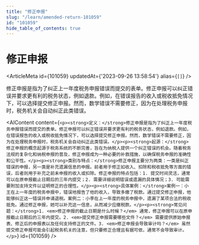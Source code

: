 ```yaml
---
title: "修正申报"
slug: "/learn/amended-return-101059"
id: "101059"
hide_table_of_contents: true
---
```



# 修正申报

<ArticleMeta id={101059} updatedAt={'2023-09-26 13:58:54'} alias={`[]`} />
<div className='border-solid border-b border-t-0 my-4 border-[var(--ifm-color-gray-300)]' />

修正申报是指为了纠正上一年度税务申报错误而提交的表单。修正申报可以纠正错误并要求更有利的税务状态，例如退款。例如，在错误报告的收入或税收抵免情况下，可以选择提交修正申报。然而，数学错误不需要修正，因为在处理税务申报时，税务机关会自动纠正此类错误。

<AIContent content={`<p><strong>定义：</strong>修正申报是指为了纠正上一年度税务申报错误而提交的表单。修正申报可以纠正错误并要求更有利的税务状态，例如退款。例如，在错误报告的收入或税收抵免情况下，可以选择提交修正申报。然而，数学错误不需要修正，因为在处理税务申报时，税务机关会自动纠正此类错误。</p><p><strong>起源：</strong>修正申报的概念起源于税务系统的不断完善，旨在为纳税人提供一个纠正错误的机会。随着税务法规的复杂化和纳税申报的普及，修正申报成为一种必要的补救措施，以确保税务申报的准确性和公平性。</p><p><strong>类别与特点：</strong>修正申报主要分为两类：一类是纠正错误的申报，另一类是补充遗漏信息的申报。前者用于修正如收入、扣除和税收抵免等方面的错误，后者则用于补充之前未申报的收入或扣除。修正申报的特点包括：1. 提交时间灵活，通常可以在原申报截止日期后的三年内提交；2. 需要详细说明错误或遗漏的具体情况；3. 可能需要附加支持文件以证明修正的合理性。</p><p><strong>具体案例：</strong>案例一：小王在上一年度的税务申报中，错误地报告了他的收入，导致多缴了税款。通过提交修正申报，他能够纠正这一错误并申请退税。案例二：小李在上一年度的税务申报中，遗漏了某项合法的税收抵免。通过修正申报，她可以补充这一信息，从而减少应缴税款。</p><p><strong>常见问题：</strong>1. <em>修正申报的截止日期是什么时候？</em> 通常，修正申报可以在原申报截止日期后的三年内提交。2. <em>提交修正申报需要哪些文件？</em> 需要提供原始申报表、修正后的申报表以及任何支持修正的文件。3. <em>修正申报会导致审计吗？</em> 虽然提交修正申报可能会引起税务机关的注意，但只要修正合理且有据可依，通常不会导致审计。</p>`} id={101059} />
